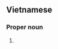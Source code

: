 ==Vietnamese==
{{vi-hantutab}}

===Proper noun===
{{vi-hantu}}

# {{han tu form of|Châu Âu|[[Europe]]}}